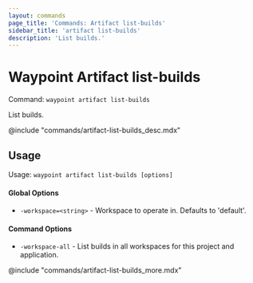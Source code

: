 ```yaml
---
layout: commands
page_title: 'Commands: Artifact list-builds'
sidebar_title: 'artifact list-builds'
description: 'List builds.'
---
```


# Waypoint Artifact list-builds

Command: `waypoint artifact list-builds`

List builds.

@include "commands/artifact-list-builds_desc.mdx"

## Usage

Usage: `waypoint artifact list-builds [options]`

#### Global Options

- `-workspace=<string>` - Workspace to operate in. Defaults to 'default'.

#### Command Options

- `-workspace-all` - List builds in all workspaces for this project and application.

@include "commands/artifact-list-builds_more.mdx"
